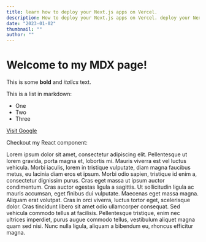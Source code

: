 ```yaml
---
title: learn how to deploy your Next.js apps on Vercel.
description: How to deploy your Next.js apps on Vercel. deploy your Next.js apps on Vercel. How to deploy your Next.js apps on Vercel.
date: "2023-01-02"
thumbnail: ""
author: ""
---
```


# Welcome to my MDX page!
 
This is some **bold** and _italics_ text.
 
This is a list in markdown:
 
- One
- Two
- Three

[Visit Google](https://www.google.com)

 
Checkout my React component:

Lorem ipsum dolor sit amet, consectetur adipiscing elit. Pellentesque ut lorem gravida, porta magna et, lobortis mi. Mauris viverra est vel luctus vehicula. Morbi iaculis, lorem in tristique vulputate, diam magna faucibus metus, eu lacinia diam eros et ipsum. Morbi odio sapien, tristique id enim a, consectetur dignissim purus. Cras eget massa ut ipsum auctor condimentum. Cras auctor egestas ligula a sagittis. Ut sollicitudin ligula ac mauris accumsan, eget finibus dui vulputate. Maecenas eget massa magna. Aliquam erat volutpat. Cras in orci viverra, luctus tortor eget, scelerisque dolor. Cras tincidunt libero sit amet odio ullamcorper consequat. Sed vehicula commodo tellus at facilisis. Pellentesque tristique, enim nec ultrices imperdiet, purus augue commodo tellus, vestibulum aliquet magna quam sed nisi. Nunc nulla ligula, aliquam a bibendum eu, rhoncus efficitur magna.